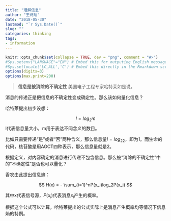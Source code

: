 ```yaml
---
title: "理解信息"
author: "王诗翔"
date: "2018-05-30"
lastmod: "`r Sys.Date()`"
slug: ""
categories: thinking
tags:
- information
---
```


```r
knitr::opts_chunk$set(collapse = TRUE, dev = "png", comment = "#>")
#Sys.setenv("LANGUAGE"="EN") # Embed this for outputing English message
#Sys.setlocale('LC_ALL','C') # Embed this directly in the Rmarkdown script that contains the Chinese character comment
options(digits=3)
options(max.print=200)
```


>**信息是被消除的不确定性**
美国电子工程专家哈特莱如是说。

消息的传递正是把信息的不确定性变成确定性。那么该如何量化信息？

哈特莱提出初步设想：

$$
I = log_2m
$$
I代表信息量大小，m用于表达不同含义的数目。

比如只需要传递“是”或者“否”两种含义，那么信息量$I=log_22$，即为1。而生命的代码，核苷酸是用AGCT四种表示，那么信息量就是2。

根据定义，对内容确定的消息进行传递不包含信息。那么被“消除的不确定性”中的“不确定性”是否也可以量化？

香农由此提出信息熵：

$$
H(x) = - \sum_{i=1}^nP(x_i)log_2P(x_i)
$$

其中x代表信号源，$P(x_i)$代表消息$x_i$产生的概率。

根据这个公式可以计算，哈特莱提出的公式实际上是消息产生概率均等情况下信息熵的特例。
